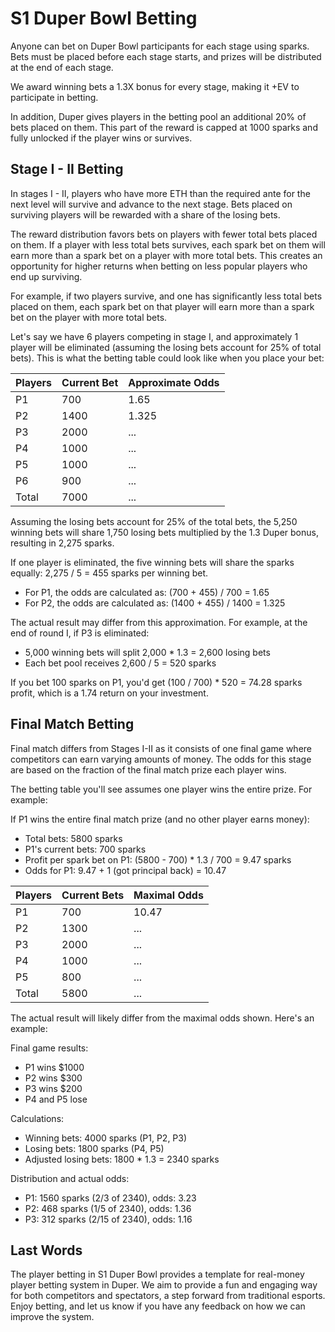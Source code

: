 # S1 Duper Bowl Betting

Anyone can bet on Duper Bowl participants for each stage using sparks. Bets must be placed before each stage starts, and prizes will be distributed at the end of each stage.

We award winning bets a 1.3X bonus for every stage, making it +EV to participate in betting.

In addition, Duper gives players in the betting pool an additional 20% of bets placed on them. This part of the reward
is capped at 1000 sparks and fully unlocked if the player wins or survives.

## Stage I - II Betting

In stages I - II, players who have more ETH than the required ante for the next level will survive and advance to the next stage. Bets placed on surviving players will be rewarded with a share of the losing bets.

The reward distribution favors bets on players with fewer total bets placed on them. If a player with less total bets survives, each spark bet on them will earn more than a spark bet on a player with more total bets. This creates an opportunity for higher returns when betting on less popular players who end up surviving.

For example, if two players survive, and one has significantly less total bets placed on them, each spark bet on that player will earn more than a spark bet on the player with more total bets.

Let's say we have 6 players competing in stage I, and approximately 1 player will be eliminated (assuming the losing bets account for 25% of total bets).
This is what the betting table could look like when you place your bet:

| Players   | Current Bet  | Approximate Odds |
| :---------| :------------- | :------------- |
| P1        | 700            |  1.65          | 
| P2        | 1400           |  1.325         |
| P3        | 2000           |  ...           |
| P4        | 1000           |  ...           |
| P5        | 1000           |  ...           |
| P6        | 900           |  ...           |
| Total     | 7000           |  ...           |

Assuming the losing bets account for 25% of the total bets, the 5,250 winning bets will share 1,750 losing bets multiplied by the 1.3 Duper bonus, resulting in 2,275 sparks.

If one player is eliminated, the five winning bets will share the sparks equally: 2,275 / 5 = 455 sparks per winning bet.

- For P1, the odds are calculated as: (700 + 455) / 700 = 1.65
- For P2, the odds are calculated as: (1400 + 455) / 1400 = 1.325

The actual result may differ from this approximation. For example, at the end of round I, if P3 is eliminated:
- 5,000 winning bets will split 2,000 * 1.3 = 2,600 losing bets
- Each bet pool receives 2,600 / 5 = 520 sparks

If you bet 100 sparks on P1, you'd get (100 / 700) * 520 = 74.28 sparks profit, which is a 1.74 return on your investment.

## Final Match Betting

Final match differs from Stages I-II as it consists of one final game where competitors can earn varying amounts of money. The odds for this stage are based on the fraction of the final match prize each player wins.

The betting table you'll see assumes one player wins the entire prize. For example:

If P1 wins the entire final match prize (and no other player earns money):
- Total bets: 5800 sparks
- P1's current bets: 700 sparks
- Profit per spark bet on P1:  (5800 - 700) * 1.3 / 700 = 9.47 sparks
- Odds for P1: 9.47 + 1 (got principal back) = 10.47

| Players   | Current Bets  | Maximal Odds |
| :---------| :------------- | :------------- |
| P1        | 700            |  10.47         | 
| P2        | 1300           |  ...           |
| P3        | 2000           |  ...           |
| P4        | 1000           |  ...           |
| P5        | 800            |  ...           |
| Total     | 5800           |  ...           |

The actual result will likely differ from the maximal odds shown. Here's an example:

Final game results:
- P1 wins $1000
- P2 wins $300
- P3 wins $200
- P4 and P5 lose

Calculations:
- Winning bets: 4000 sparks (P1, P2, P3)
- Losing bets: 1800 sparks (P4, P5)
- Adjusted losing bets: 1800 * 1.3 = 2340 sparks

Distribution and actual odds:
- P1: 1560 sparks (2/3 of 2340), odds: 3.23
- P2: 468 sparks (1/5 of 2340), odds: 1.36
- P3: 312 sparks (2/15 of 2340), odds: 1.16

## Last Words

The player betting in S1 Duper Bowl provides a template for real-money player betting system in Duper. We aim to provide a fun and engaging way for both competitors and spectators, a step forward from traditional esports. Enjoy betting, and let us know if you have any feedback on how we can improve the system.